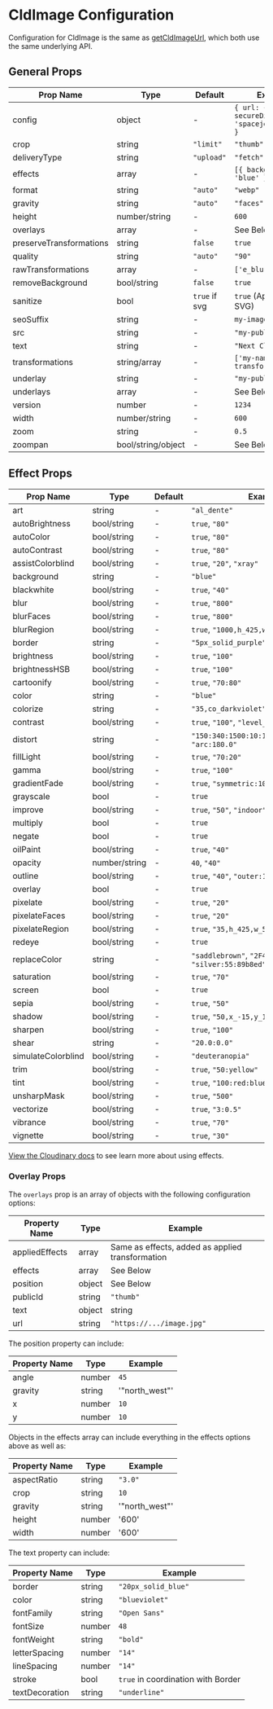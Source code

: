

<Head>
  <title>CldImage Configuration - Next Cloudinary</title>
  <meta name="og:title" content="CldImage Configuration - Next Cloudinary" />
  <meta name="og:url" content={`https://next-cloudinary.spacejelly.dev/components/cldimage/configuration`} />
</Head>

<OgImage
  title="CldImage Configuration"
  twitterTitle="CldImage Configuration"
/>

# CldImage Configuration

Configuration for CldImage is the same as [getCldImageUrl](/helpers/getcldimageurl/configuration), which both use the same underlying API.

## General Props

| Prop Name          | Type               | Default    | Example                      |
|--------------------|--------------------|------------|------------------------------|
| config             | object             | -          | `{ url: { secureDistribution: 'spacejelly.dev' } }` |
| crop               | string             | `"limit"`  | `"thumb"`                    |
| deliveryType       | string             | `"upload"` | `"fetch"`                    |
| effects            | array              | -          | `[{ background: 'blue' }]`   |
| format             | string             | `"auto"`   | `"webp"`                     |
| gravity            | string             | `"auto"`   | `"faces"`                    |
| height             | number/string      | -          | `600`                        |
| overlays           | array              | -          | See Below                    |
| preserveTransformations | string        | `false`    | `true`                       |
| quality            | string             | `"auto"`   | `"90"`                       |
| rawTransformations | array              | -          | `['e_blur:2000']`            |
| removeBackground   | bool/string        | `false`    | `true`                       |
| sanitize           | bool               | `true` if svg | `true` (Applies only to SVG) |
| seoSuffix          | string             | -          | `my-image-content`           |
| src                | string             | -          | `"my-public-id"`             |
| text               | string             | -          | `"Next Cloudinary"`          |
| transformations    | string/array       | -          | `['my-named-transformation']`|
| underlay           | string             | -          | `"my-public-id"`             |
| underlays          | array              | -          | See Below                    |
| version            | number             | -          | `1234`                       |
| width              | number/string      | -          | `600`                        |
| zoom               | string             | -          | `0.5`                        |
| zoompan            | bool/string/object | -          | See Below                    |


## Effect Props

| Prop Name          | Type        | Default | Example                                              |
| ------------------ | ----------- | ------- | ---------------------------------------------------- |
| art                | string      | -       | `"al_dente"`                                         |
| autoBrightness     | bool/string | -       | `true`, `"80"`                                       |
| autoColor          | bool/string | -       | `true`, `"80"`                                       |
| autoContrast       | bool/string | -       | `true`, `"80"`                                       |
| assistColorblind   | bool/string | -       | `true`, `"20"`, `"xray"`                             |
| background         | string      | -       | `"blue"`                                             |
| blackwhite         | bool/string | -       | `true`, `"40"`                                       |
| blur               | bool/string | -       | `true`, `"800"`                                      |
| blurFaces          | bool/string | -       | `true`, `"800"`                                      |
| blurRegion         | bool/string | -       | `true`, `"1000,h_425,w_550,x_600,y_400"`             |
| border             | string      | -       | `"5px_solid_purple"`                                 |
| brightness         | bool/string | -       | `true`, `"100"`                                      |
| brightnessHSB      | bool/string | -       | `true`, `"100"`                                      |
| cartoonify         | bool/string | -       | `true`, `"70:80"`                                    |
| color              | string      | -       | `"blue"`                                             |
| colorize           | string      | -       | `"35,co_darkviolet"`                                 |
| contrast           | bool/string | -       | `true`, `"100"`, `"level_-70"`                       |
| distort            | string      | -       | `"150:340:1500:10:1500:1550:50:1000"`, `"arc:180.0"` |
| fillLight          | bool/string | -       | `true`, `"70:20"`                                    |
| gamma              | bool/string | -       | `true`, `"100"`                                      |
| gradientFade       | bool/string | -       | `true`, `"symmetric:10,x_0.2,y_0.4"`                 |
| grayscale          | bool        | -       | `true`                                               |
| improve            | bool/string | -       | `true`, `"50"`, `"indoor"`                           |
| multiply           | bool        | -       | `true`                                               |
| negate             | bool        | -       | `true`                                               |
| oilPaint           | bool/string | -       | `true`, `"40"`                                       |
| opacity            | number/string | -     | `40`, `"40"`                                         |
| outline            | bool/string | -       | `true`, `"40"`, `"outer:15:200"`                     |
| overlay            | bool        | -       | `true`                                               |
| pixelate           | bool/string | -       | `true`, `"20"`                                       |
| pixelateFaces      | bool/string | -       | `true`, `"20"`                                       |
| pixelateRegion     | bool/string | -       | `true`, `"35,h_425,w_550,x_600,y_400"`               |
| redeye             | bool/string | -       | `true`                                               |
| replaceColor       | string      | -       | `"saddlebrown"`, `"2F4F4F:20"`, `"silver:55:89b8ed"` |
| saturation         | bool/string | -       | `true`, `"70"`                                       |
| screen             | bool        | -       | `true`                                               |
| sepia              | bool/string | -       | `true`, `"50"`                                       |
| shadow             | bool/string | -       | `true`, `"50,x_-15,y_15"`                            |
| sharpen            | bool/string | -       | `true`, `"100"`                                      |
| shear              | string      | -       | `"20.0:0.0"`                                         |
| simulateColorblind | bool/string | -       | `"deuteranopia"`                                     |
| trim               | bool/string | -       | `true`, `"50:yellow"`                                |
| tint               | bool/string | -       | `true`, `"100:red:blue:yellow"`                      |
| unsharpMask        | bool/string | -       | `true`, `"500"`                                      |
| vectorize          | bool/string | -       | `true`, `"3:0.5"`                                    |
| vibrance           | bool/string | -       | `true`, `"70"`                                       |
| vignette           | bool/string | -       | `true`, `"30"`                                       |

[View the Cloudinary docs](https://cloudinary.com/documentation/transformation_reference#e_effect) to see learn more about using effects.

### Overlay Props

The `overlays` prop is an array of objects with the following configuration options:

| Property Name    | Type          | Example                              |
|------------------|---------------|--------------------------------------|
| appliedEffects   | array         | Same as effects, added as applied transformation |
| effects          | array         | See Below                            |
| position         | object        | See Below                            |
| publicId         | string        | `"thumb"`                            |
| text             | object|string | `"Next Cloudinary"` or See Below     |
| url              | string        | `"https://.../image.jpg"`            |

The position property can include:

| Property Name | Type   | Example        |
| ------------- | ------ | -------------- |
| angle         | number | `45`           |
| gravity       | string | '"north_west"' |
| x             | number | `10`           |
| y             | number | `10`           |

Objects in the effects array can include everything in the effects options above as well as:

| Property Name | Type   | Example        |
| ------------- | ------ | -------------- |
| aspectRatio   | string | `"3.0"`        |
| crop          | string | `10`           |
| gravity       | string | '"north_west"' |
| height        | number | '600'          |
| width         | number | '600'          |

The text property can include:

| Property Name  | Type   | Example                                    |
| -------------- | ------ | ------------------------------------------ |
| border         | string | `"20px_solid_blue"`                        |
| color          | string | `"blueviolet"`                             |
| fontFamily     | string | `"Open Sans"`                              |
| fontSize       | number | `48`                                       |
| fontWeight     | string | `"bold"`                                   |
| letterSpacing  | number | `"14"`                                     |
| lineSpacing    | number | `"14"`                                     |
| stroke         | bool   | `true` in coordination with Border         |
| textDecoration | string | `"underline"`                              |
